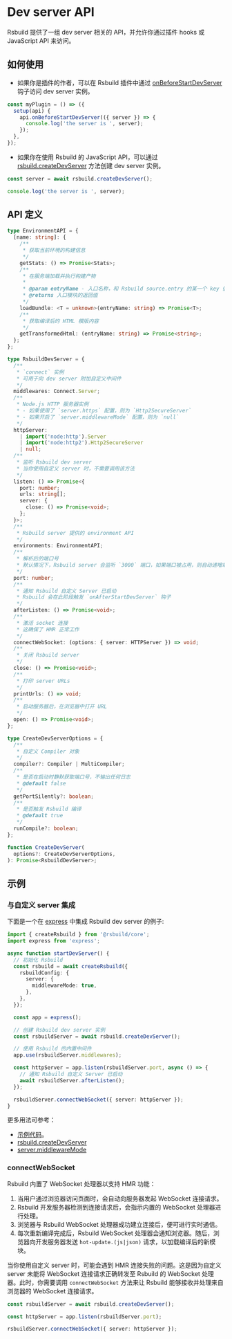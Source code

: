 # Dev server API

Rsbuild 提供了一组 dev server 相关的 API，并允许你通过插件 hooks 或 JavaScript API 来访问。

## 如何使用

- 如果你是插件的作者，可以在 Rsbuild 插件中通过 [onBeforeStartDevServer](/plugins/dev/hooks#onbeforestartdevserver) 钩子访问 dev server 实例。

```ts
const myPlugin = () => ({
  setup(api) {
    api.onBeforeStartDevServer(({ server }) => {
      console.log('the server is ', server);
    });
  },
});
```

- 如果你在使用 Rsbuild 的 JavaScript API，可以通过 [rsbuild.createDevServer](/api/javascript-api/instance#rsbuildcreatedevserver) 方法创建 dev server 实例。

```ts
const server = await rsbuild.createDevServer();

console.log('the server is ', server);
```

## API 定义

```ts
type EnvironmentAPI = {
  [name: string]: {
    /**
     * 获取当前环境的构建信息
     */
    getStats: () => Promise<Stats>;
    /**
     * 在服务端加载并执行构建产物
     *
     * @param entryName - 入口名称，和 Rsbuild source.entry 的某一个 key 值对应
     * @returns 入口模块的返回值
     */
    loadBundle: <T = unknown>(entryName: string) => Promise<T>;
    /**
     * 获取编译后的 HTML 模版内容
     */
    getTransformedHtml: (entryName: string) => Promise<string>;
  };
};

type RsbuildDevServer = {
  /**
   * `connect` 实例
   * 可用于向 dev server 附加自定义中间件
   */
  middlewares: Connect.Server;
  /**
   * Node.js HTTP 服务器实例
   * - 如果使用了 `server.https` 配置，则为 `Http2SecureServer`
   * - 如果开启了 `server.middlewareMode` 配置，则为 `null`
   */
  httpServer:
    | import('node:http').Server
    | import('node:http2').Http2SecureServer
    | null;
  /**
   * 监听 Rsbuild dev server
   * 当你使用自定义 server 时，不需要调用该方法
   */
  listen: () => Promise<{
    port: number;
    urls: string[];
    server: {
      close: () => Promise<void>;
    };
  }>;
  /**
   * Rsbuild server 提供的 environment API
   */
  environments: EnvironmentAPI;
  /**
   * 解析后的端口号
   * 默认情况下，Rsbuild server 会监听 `3000` 端口，如果端口被占用，则自动递增端口号
   */
  port: number;
  /**
   * 通知 Rsbuild 自定义 Server 已启动
   * Rsbuild 会在此阶段触发 `onAfterStartDevServer` 钩子
   */
  afterListen: () => Promise<void>;
  /**
   * 激活 socket 连接
   * 这确保了 HMR 正常工作
   */
  connectWebSocket: (options: { server: HTTPServer }) => void;
  /**
   * 关闭 Rsbuild server
   */
  close: () => Promise<void>;
  /**
   * 打印 server URLs
   */
  printUrls: () => void;
  /**
   * 启动服务器后，在浏览器中打开 URL
   */
  open: () => Promise<void>;
};

type CreateDevServerOptions = {
  /**
   * 自定义 Compiler 对象
   */
  compiler?: Compiler | MultiCompiler;
  /**
   * 是否在启动时静默获取端口号，不输出任何日志
   * @default false
   */
  getPortSilently?: boolean;
  /**
   * 是否触发 Rsbuild 编译
   * @default true
   */
  runCompile?: boolean;
};

function CreateDevServer(
  options?: CreateDevServerOptions,
): Promise<RsbuildDevServer>;
```

## 示例

### 与自定义 server 集成

下面是一个在 [express](https://expressjs.com/) 中集成 Rsbuild dev server 的例子:

```ts
import { createRsbuild } from '@rsbuild/core';
import express from 'express';

async function startDevServer() {
  // 初始化 Rsbuild
  const rsbuild = await createRsbuild({
    rsbuildConfig: {
      server: {
        middlewareMode: true,
      },
    },
  });

  const app = express();

  // 创建 Rsbuild dev server 实例
  const rsbuildServer = await rsbuild.createDevServer();

  // 使用 Rsbuild 的内置中间件
  app.use(rsbuildServer.middlewares);

  const httpServer = app.listen(rsbuildServer.port, async () => {
    // 通知 Rsbuild 自定义 Server 已启动
    await rsbuildServer.afterListen();
  });

  rsbuildServer.connectWebSocket({ server: httpServer });
}
```

更多用法可参考：

- [示例代码](https://github.com/rspack-contrib/rstack-examples/blob/main/rsbuild/express/server.mjs)。
- [rsbuild.createDevServer](/api/javascript-api/instance#rsbuildcreatedevserver)
- [server.middlewareMode](/config/server/middleware-mode)

### connectWebSocket

Rsbuild 内置了 WebSocket 处理器以支持 HMR 功能：

1. 当用户通过浏览器访问页面时，会自动向服务器发起 WebSocket 连接请求。
2. Rsbuild 开发服务器检测到连接请求后，会指示内置的 WebSocket 处理器进行处理。
3. 浏览器与 Rsbuild WebSocket 处理器成功建立连接后，便可进行实时通信。
4. 每次重新编译完成后，Rsbuild WebSocket 处理器会通知浏览器。随后，浏览器向开发服务器发送 `hot-update.(js|json)` 请求，以加载编译后的新模块。

当你使用自定义 server 时，可能会遇到 HMR 连接失败的问题。这是因为自定义 server 未能将 WebSocket 连接请求正确转发至 Rsbuild 的 WebSocket 处理器。此时，你需要调用 `connectWebSocket` 方法来让 Rsbuild 能够接收并处理来自浏览器的 WebSocket 连接请求。

```ts
const rsbuildServer = await rsbuild.createDevServer();

const httpServer = app.listen(rsbuildServer.port);

rsbuildServer.connectWebSocket({ server: httpServer });
```
